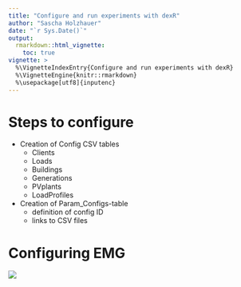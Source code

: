 ```yaml
---
title: "Configure and run experiments with dexR"
author: "Sascha Holzhauer"
date: "`r Sys.Date()`"
output: 
  rmarkdown::html_vignette:
    toc: true
vignette: >
  %\VignetteIndexEntry{Configure and run experiments with dexR}
  %\VignetteEngine{knitr::rmarkdown}
  %\usepackage[utf8]{inputenc}
---
```



# Steps to configure

* Creation of Config CSV tables
  + Clients
  + Loads
  + Buildings
  + Generations
  + PVplants
  + LoadProfiles
* Creation of Param_Configs-table
  + definition of config ID
  + links to CSV files

# Configuring EMG

![](png/dexR_config_emg.png)